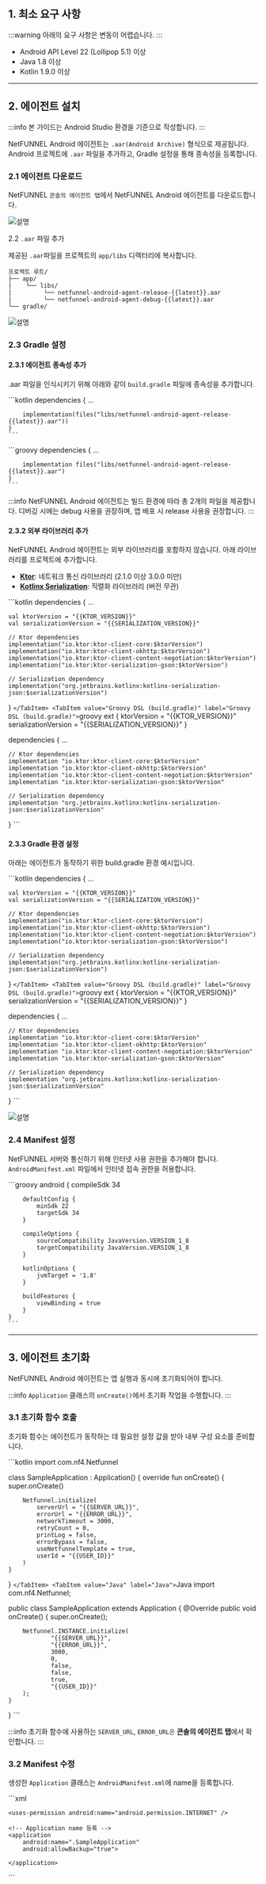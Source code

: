 
## 1. 최소 요구 사항

:::warning
아래의 요구 사항은 변동이 어렵습니다.
:::
 
- Android API Level 22 (Lollipop 5.1) 이상
- Java 1.8 이상
- Kotlin 1.9.0 이상

---

## 2. 에이전트 설치

:::info
본 가이드는 Android Studio 환경을 기준으로 작성합니다.
:::

NetFUNNEL Android 에이전트는 `.aar(Android Archive)` 형식으로 제공됩니다. Android 프로젝트에 `.aar` 파일을 추가하고, Gradle 설정을 통해 종속성을 등록합니다.

### 2.1 에이전트 다운로드

NetFUNNEL `콘솔의 에이전트 탭`에서 NetFUNNEL Android 에이전트를 다운로드합니다.

![설명](/img/android-agent/install/android_install_1.png)

2.2 `.aar` 파일 추가

제공된 `.aar`파일을 프로젝트의 `app/libs` 디렉터리에 복사합니다.

```tree
프로젝트 루트/
├── app/
|    └── libs/
|         └── netfunnel-android-agent-release-{{latest}}.aar
|         └── netfunnel-android-agent-debug-{{latest}}.aar
└── gradle/
```

![설명](/img/android-agent/install/android_install_2.png)

### 2.3 Gradle 설정

#### 2.3.1 에이전트 종속성 추가

.aar 파일을 인식시키기 위해 아래와 같이 `build.gradle` 파일에 종속성을 추가합니다.

<Tabs>
  <TabItem value="Kotlin DSL (build.gradle.kts)" label="Kotlin DSL (build.gradle.kts)">
    ```kotlin
    dependencies {
        ...
        
        implementation(files("libs/netfunnel-android-agent-release-{{latest}}.aar"))
    }
    ```
  </TabItem>
  <TabItem value="Groovy DSL (build.gradle)" label="Groovy DSL (build.gradle)">
    ```groovy
    dependencies {
        ...
        
        implementation files("libs/netfunnel-android-agent-release-{{latest}}.aar")
    }
    ```
  </TabItem>
</Tabs>

:::info
NetFUNNEL Android 에이전트는 빌드 환경에 따라 총 2개의 파일을 제공합니다.
디버깅 시에는 debug 사용을 권장하며, 앱 배포 시 release 사용을 권장합니다.
:::

#### 2.3.2 외부 라이브러리 추가

NetFUNNEL Android 에이전트는 외부 라이브러리를 포함하지 않습니다. 아래 라이브러리를 프로젝트에 추가합니다.

- [**Ktor**](https://ktor.io/docs/releases.html#release-details): 네트워크 통신 라이브러리 (2.1.0 이상 3.0.0 미만)
- [**Kotlinx Serialization**](https://kotlinlang.org/docs/serialization.html): 직렬화 라이브러리 (버전 무관)

<Tabs>
  <TabItem value="Kotlin DSL (build.gradle.kts)" label="Kotlin DSL (build.gradle.kts)">
    ```kotlin
dependencies {
    ...
    
    val ktorVersion = "{{KTOR_VERSION}}"
    val serializationVersion = "{{SERIALIZATION_VERSION}}"
    
    // Ktor dependencies
    implementation("io.ktor:ktor-client-core:$ktorVersion")
    implementation("io.ktor:ktor-client-okhttp:$ktorVersion")
    implementation("io.ktor:ktor-client-content-negotiation:$ktorVersion")
    implementation("io.ktor:ktor-serialization-gson:$ktorVersion")
    
    // Serialization dependency
    implementation("org.jetbrains.kotlinx:kotlinx-serialization-json:$serializationVersion")
}
    ```
  </TabItem>
  <TabItem value="Groovy DSL (build.gradle)" label="Groovy DSL (build.gradle)">
    ```groovy
ext {
    ktorVersion = "{{KTOR_VERSION}}"
    serializationVersion = "{{SERIALIZATION_VERSION}}"
}

dependencies {
    ...
    
    // Ktor dependencies
    implementation "io.ktor:ktor-client-core:$ktorVersion"
    implementation "io.ktor:ktor-client-okhttp:$ktorVersion"
    implementation "io.ktor:ktor-client-content-negotiation:$ktorVersion"
    implementation "io.ktor:ktor-serialization-gson:$ktorVersion"
    
    // Serialization dependency
    implementation "org.jetbrains.kotlinx:kotlinx-serialization-json:$serializationVersion"
}
    ```
  </TabItem>
</Tabs>

#### 2.3.3 Gradle 환경 설정

아래는 에이전트가 동작하기 위한 build.gradle 환경 예시입니다.

<Tabs>
  <TabItem value="Kotlin DSL (build.gradle.kts)" label="Kotlin DSL (build.gradle.kts)">
    ```kotlin
dependencies {
    ...
    
    val ktorVersion = "{{KTOR_VERSION}}"
    val serializationVersion = "{{SERIALIZATION_VERSION}}"
    
    // Ktor dependencies
    implementation("io.ktor:ktor-client-core:$ktorVersion")
    implementation("io.ktor:ktor-client-okhttp:$ktorVersion")
    implementation("io.ktor:ktor-client-content-negotiation:$ktorVersion")
    implementation("io.ktor:ktor-serialization-gson:$ktorVersion")
    
    // Serialization dependency
    implementation("org.jetbrains.kotlinx:kotlinx-serialization-json:$serializationVersion")
}
    ```
  </TabItem>
  <TabItem value="Groovy DSL (build.gradle)" label="Groovy DSL (build.gradle)">
    ```groovy
ext {
    ktorVersion = "{{KTOR_VERSION}}"
    serializationVersion = "{{SERIALIZATION_VERSION}}"
}

dependencies {
    ...
    
    // Ktor dependencies
    implementation "io.ktor:ktor-client-core:$ktorVersion"
    implementation "io.ktor:ktor-client-okhttp:$ktorVersion"
    implementation "io.ktor:ktor-client-content-negotiation:$ktorVersion"
    implementation "io.ktor:ktor-serialization-gson:$ktorVersion"
    
    // Serialization dependency
    implementation "org.jetbrains.kotlinx:kotlinx-serialization-json:$serializationVersion"
}
    ```
  </TabItem>
</Tabs>

![설명](/img/android-agent/install/android_install_3.png)

### 2.4 Manifest 설정

NetFUNNEL 서버와 통신하기 위해 인터넷 사용 권한을 추가해야 합니다. `AndroidManifest.xml` 파일에서 인터넷 접속 권한을 허용합니다.

<Tabs>
  <TabItem value="AndroidManifest.xml" label="AndroidManifest.xml">
    ```groovy
    android {
        compileSdk 34
        
        defaultConfig {
            minSdk 22
            targetSdk 34
        }
        
        compileOptions {
            sourceCompatibility JavaVersion.VERSION_1_8
            targetCompatibility JavaVersion.VERSION_1_8
        }
        
        kotlinOptions {
            jvmTarget = '1.8'
        }
        
        buildFeatures {
            viewBinding = true
        }
    }
    ```
  </TabItem>
</Tabs>

---

## 3. 에이전트 초기화

NetFUNNEL Android 에이전트는 앱 실행과 동시에 초기화되어야 합니다.

:::info
`Application` 클래스의 `onCreate()`에서 초기화 작업을 수행합니다.
:::

### 3.1 초기화 함수 호출

초기화 함수는 에이전트가 동작하는 데 필요한 설정 값을 받아 내부 구성 요소를 준비합니다.


<Tabs>
  <TabItem value="Kotlin" label="Kotlin">
    ```kotlin
import com.nf4.Netfunnel

class SampleApplication : Application() {
    override fun onCreate() {
        super.onCreate()

        Netfunnel.initialize(
            serverUrl = "{{SERVER_URL}}",
            errorUrl = "{{ERROR_URL}}",
            networkTimeout = 3000,
            retryCount = 0,
            printLog = false,
            errorBypass = false,
            useNetfunnelTemplate = true,
            userId = "{{USER_ID}}"
        )
    }
}
    ```
  </TabItem>
  <TabItem value="Java" label="Java">
    ```Java
import com.nf4.Netfunnel;

public class SampleApplication extends Application {
    @Override
    public void onCreate() {
        super.onCreate();

        Netfunnel.INSTANCE.initialize(
                "{{SERVER_URL}}",
                "{{ERROR_URL}}",
                3000,
                0,
                false,
                false,
                true,
                "{{USER_ID}}"
        );
    }
}
    ```
  </TabItem>
</Tabs>

:::info
초기화 함수에 사용하는 `SERVER_URL`, `ERROR_URL은` **콘솔의 에이전트 탭**에서 확인합니다.
:::

### 3.2 Manifest 수정

생성한 `Application` 클래스는 `AndroidManifest.xml`에 name을 등록합니다.

<Tabs>
  <TabItem value="AndroidManifest.xml" label="AndroidManifest.xml">
    ```xml
<?xml version="1.0" encoding="utf-8"?>
<manifest xmlns:android="http://schemas.android.com/apk/res/android"
    xmlns:tools="http://schemas.android.com/tools">
    
    <uses-permission android:name="android.permission.INTERNET" />
    
    <!-- Application name 등록 -->
    <application
        android:name=".SampleApplication"
        android:allowBackup="true">
        
    </application>
        
</manifest>
    ```
  </TabItem>
</Tabs>